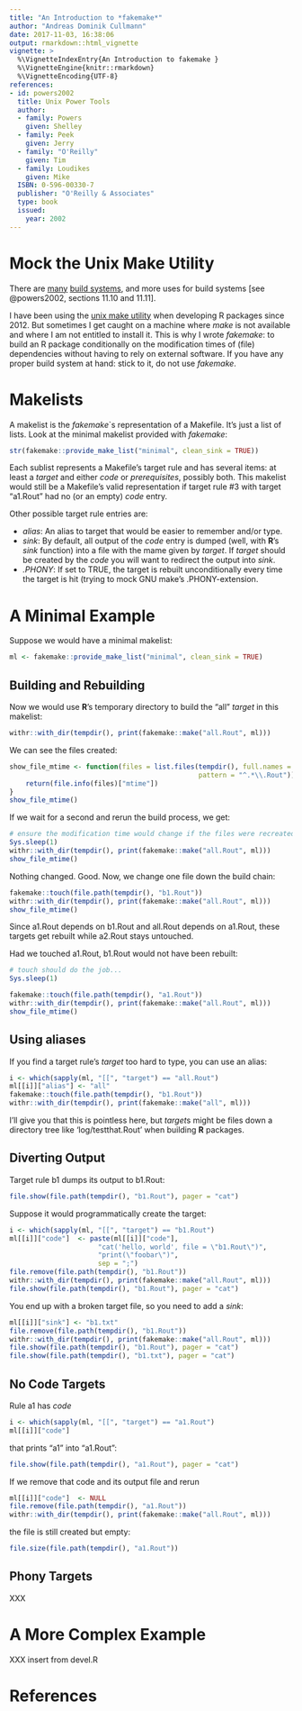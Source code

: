```yaml
---
title: "An Introduction to *fakemake*"
author: "Andreas Dominik Cullmann"
date: 2017-11-03, 16:38:06
output: rmarkdown::html_vignette
vignette: >
  %\VignetteIndexEntry{An Introduction to fakemake }
  %\VignetteEngine{knitr::rmarkdown}
  %\VignetteEncoding{UTF-8}
references:
- id: powers2002
  title: Unix Power Tools
  author:
  - family: Powers
    given: Shelley
  - family: Peek
    given: Jerry
  - family: "O'Reilly"
    given: Tim
  - family: Loudikes
    given: Mike
  ISBN: 0-596-00330-7
  publisher: "O'Reilly & Associates"
  type: book
  issued:
    year: 2002
---
```


# Mock the Unix Make Utility
There are 
[many](https://en.wikipedia.org/wiki/List_of_build_automation_software)
[build systems](https://en.wikipedia.org/wiki/Build_automation), 
and more uses for build systems [see @powers2002, sections 11.10 and 11.11].

I have been using the 
[unix make utility](https://en.wikipedia.org/wiki/Make_(software)) when 
developing R packages since 2012. But sometimes I get caught on a machine where 
*make* is not available and where I am not entitled to install it. 
This is why I wrote *fakemake*: to build an R package conditionally on the 
modification times of (file) dependencies without having to rely on external 
software. 
If you have any proper build system at hand: stick to it, do not use *fakemake*.

# Makelists
A makelist is the *fakemake*`s representation of a Makefile. 
It's just a list of lists. 
Look at the minimal makelist provided with *fakemake*: 
```r
str(fakemake::provide_make_list("minimal", clean_sink = TRUE))
```
Each sublist represents a Makefile's target rule and has several items: 
at least a *target* and either *code* or *prerequisites*, possibly both. 
This makelist would still be a Makefile's valid representation if target rule #3
with target "a1.Rout" had no (or an empty) *code* entry.

Other possible target rule entries are:

- *alias*: An alias to target that would be easier to remember and/or type.
- *sink*: By default, all output of the *code* entry is dumped (well, with 
                                                                **R**'s 
                                                                *sink* function)
  into a file with the mame given by *target*. If *target* should be created by 
  the *code* you will want to redirect the output into *sink*.
- *.PHONY*: If set to TRUE, the target is rebuilt unconditionally every time the 
  target is hit (trying to mock GNU make's .PHONY-extension.


# A Minimal Example
Suppose we would have a minimal makelist:
```r
ml <- fakemake::provide_make_list("minimal", clean_sink = TRUE)
```

## Building and Rebuilding
Now we would use **R**'s temporary directory to build the "all" *target* in this
makelist:

```r
withr::with_dir(tempdir(), print(fakemake::make("all.Rout", ml)))
```
We can see the files created:
```r
show_file_mtime <- function(files = list.files(tempdir(), full.names = TRUE, 
                                               pattern = "^.*\\.Rout")) {
    return(file.info(files)["mtime"])
}
show_file_mtime()
```
If we wait for a second and rerun the build process, we get:

```r
# ensure the modification time would change if the files were recreated
Sys.sleep(1)
withr::with_dir(tempdir(), print(fakemake::make("all.Rout", ml)))
show_file_mtime()
```
Nothing changed. Good.
Now, we change one file down the build chain:

```r
fakemake::touch(file.path(tempdir(), "b1.Rout"))
withr::with_dir(tempdir(), print(fakemake::make("all.Rout", ml)))
show_file_mtime()
```

Since a1.Rout depends on b1.Rout and all.Rout depends on a1.Rout, these targets
get rebuilt while a2.Rout stays untouched.

Had we touched a1.Rout, b1.Rout would not have been rebuilt:
```r
# touch should do the job...
Sys.sleep(1)
```

``` r
fakemake::touch(file.path(tempdir(), "a1.Rout"))
withr::with_dir(tempdir(), print(fakemake::make("all.Rout", ml)))
show_file_mtime()
```

## Using aliases
If you find a target rule's *target* too hard to type, you can use an alias:
``` r
i <- which(sapply(ml, "[[", "target") == "all.Rout")
ml[[i]]["alias"] <- "all"
fakemake::touch(file.path(tempdir(), "b1.Rout"))
withr::with_dir(tempdir(), print(fakemake::make("all", ml)))
```
I'll give you that this is pointless here, but *target*s might be files down a 
directory tree like 'log/testthat.Rout' when building **R** packages.

## Diverting Output
Target rule b1 dumps its output to b1.Rout:
``` r
file.show(file.path(tempdir(), "b1.Rout"), pager = "cat")
```
Suppose it would programmatically create the target:
``` r
i <- which(sapply(ml, "[[", "target") == "b1.Rout")
ml[[i]]["code"]  <- paste(ml[[i]]["code"], 
                      "cat('hello, world', file = \"b1.Rout\")", 
                      "print(\"foobar\")",
                      sep = ";")
file.remove(file.path(tempdir(), "b1.Rout"))
withr::with_dir(tempdir(), print(fakemake::make("all.Rout", ml)))
file.show(file.path(tempdir(), "b1.Rout"), pager = "cat")
```
You end up with a broken target file, so you need to add a *sink*:
``` r
ml[[i]]["sink"] <- "b1.txt"
file.remove(file.path(tempdir(), "b1.Rout"))
withr::with_dir(tempdir(), print(fakemake::make("all.Rout", ml)))
file.show(file.path(tempdir(), "b1.Rout"), pager = "cat")
file.show(file.path(tempdir(), "b1.txt"), pager = "cat")
```

## No Code Targets
Rule a1 has *code*
``` r
i <- which(sapply(ml, "[[", "target") == "a1.Rout")
ml[[i]]["code"]
```
that prints "a1" into "a1.Rout":
``` r
file.show(file.path(tempdir(), "a1.Rout"), pager = "cat")
```

If we remove that code and its output file and rerun
``` r
ml[[i]]["code"]  <- NULL
file.remove(file.path(tempdir(), "a1.Rout"))
withr::with_dir(tempdir(), print(fakemake::make("all.Rout", ml)))
```
the file is still created but empty:
``` r
file.size(file.path(tempdir(), "a1.Rout"))
```

## Phony Targets

XXX

# A More Complex Example

XXX insert from devel.R

# References
